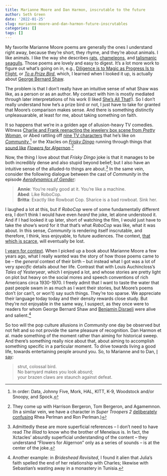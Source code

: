```yaml
---
title: Marianne Moore and Dan Harmon, inscrutable to the future
author: Seth Green
date: '2022-01-25'
slug: marianne-moore-and-dan-harmon-future-inscrutables
categories: []
tags: []
---
```


My favorite Marianne Moore poems are generally the ones I understand right away, because they're short, they rhyme, and they're about animals. I like animals. I like the way she describes [rats](https://www.poetryfoundation.org/poetrymagazine/browse?contentId=13107), [chameleons](https://www.poetrynook.com/poem/chameleon-1), and [talismanic seagulls](https://poets.org/poem/talisman). Those poems are lovely and easy to digest. It's a lot more work to figure out what's going on in, e.g., [Diligence is to Magic as Progress Is to Flight](https://blakeleitchpoetry.com/2019/09/09/perspective-diligence-is-to-magic-as-progress-is-to-flight-by-marianne-moore/), or [_To a Prize Bird_](https://www.poetrynook.com/poem/prize-bird), which, I learned when I looked it up, is actually about [George Bernard Shaw](https://moore123.com/2011/11/09/george-bernard-shaw-prize-bird-j-b-kerfoot/). 

The problem is that I don't really have an intuitive sense of what Shaw was like, as a person or as an author. My contact with him is mostly mediated through later interpretations of his work (I liked [She's All That](https://en.wikipedia.org/wiki/She%27s_All_That)!). So I don't really understand how he's a prize bird or not, I just have to take for granted that Moore's comparison makes sense. And there is something distinctly unpleasuarable, at least for me, about taking something on faith.

It so happens that we're in a golden age of allusion-heavy TV comedies. Witness [Charlie and Frank reenacting the jewelery box scene from _Pretty Woman_](https://youtu.be/X2W871gZitU?t=131), or Abed rattling off [nine TV characters](https://youtu.be/_ERYV7PMiLo?t=17) that he's like on [_Community_](https://en.wikipedia.org/wiki/It%27s_Always_Sunny_in_Philadelphia),^[In order: Data, Johnny Five, Mork, HAL, KITT, K-9, Woodstock and/or Snoopy, and Spock.] or the Xtacles on [_Frisky Dingo_](https://en.wikipedia.org/wiki/Frisky_Dingo) running through things that [sound like](https://www.youtube.com/watch?v=MjQUIxPXuXQ) [_Flowers for Algernon_](https://en.wikipedia.org/wiki/Flowers_for_Algernon).^[They come up with Harrison Bergeron, Tom Bergeron, and Agamemnon. (In a similar vein, we have a character in _Super Troopers 2_ [deliberately confusing](https://www.youtube.com/watch?v=GfeC2HxziqI) Rhea Perlman and Ron Perlman.)] 

Now, the thing I love about that _Frisky Dingo_ joke is that it manages to be both incredibly dense and also stupid beyond belief; but I also have an intuitive sense of the alluded-to things are about.^[Admittedly these are more superficial references -- I don't need to have read _The Illiad_ to know who the brother of Menelaus is. In fact, the Xctacles' absurdly superficial understanding of the content -- they understand "Flowers for Algernon" only as a series of sounds -- is at the center of the joke.] In the same vein, consider the following dialogue between the cast of _Community_ in the episode [_Aerodynamics of Gender_](https://www.imdb.com/title/tt1640872/quotes/qt3100365):

> | **Annie**: You're really good at it. You're like a machine.
> | **Abed**: Like RoboCop.
> | **Britta**: Exactly like Rowboat Cop. Sharice is a bad rowboat. Sink her.

I laughed a lot at this, but if _RoboCop_ were of some fundamentally different era, I don't think I would have even _heard_ the joke, let alone understood it. And if I had looked it up later, short of watching the film, I would just have to take the show's word for it that that's what _RoboCop_ was like, what it was about. In this sense, _Community_ is rendering itself inscrutable, and therefore, I think, less enjoyable, to future audiences. The context, [that which is scarce](https://marginalrevolution.com/marginalrevolution/2021/12/context-is-that-which-is-scarce.html), will eventually be lost.

[I yearn for context](https://setharielgreen.com/2020/05/25/the-pleasure-of-the-appendices-of-the-lord-of-the-rings/). When I picked up a book about Marianne Moore a few years ago, what I really wanted was the story of how those poems came to be -- the _general_ context of their birth -- but instead what I got was a lot of very _specific_ details about her life.  Contrast that with Louis Auchincloss's _Tales of Yesteryear_, which I enjoyed a lot, and whose stories are pretty light on plot but heavy on the social mores and speech conventions of rich Americans circa 1930-1970. I freely admit that I want to taste the water that past people swam in as much as I want their stories, but Moore's poems don't (or can't, or won't) say such things. They're too sparse. We appreciate their language today today and their density rewards close study. But they're not enjoyable in the same way, I suspect, as they once were to readers for whom George Bernard Shaw and [Benjamin Disraeli](https://blakeleitchpoetry.com/2019/05/14/perspective-to-a-strategist-by-marianne-moore/) were alive and salient.^[Another example: in _Brideshead Revisited_, I found it alien that Julia's faith spelled the end of her relationship with Charles; likewise with Sebastian's wasting away in a monastery in Tunisia.]

So too will the pop culture allusions in _Community_ one day be observed but not felt and so not provide the same pleasure of recognition. Dan Harmon et al. made something of the moment rather than aiming for historical sweep. And there's something really nice about that, about aiming to accomplish something specific in a particular moment. To drive towards living a good life, towards entertaining people around you. So, to Marianne and to Dan, [I say](https://www.poetrynook.com/poem/prize-bird):

> | strut, colossal bird.
> | No barnyard makes you look absurd;
> | your brazen claws are staunch against defeat.

>


